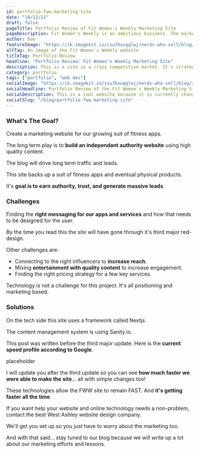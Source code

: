 ```yaml
---
id: portfolio-fww-marketing-site
date: "10/12/21"
draft: false
pageTitle: Portfolio Review of Fit Women's Weekly Marketing Site
pageDescription: Fit Women's Weekly is an ambitious business. The marketing website is the asset that will drive business growth. It's about the content with this one.
author: Dan
featureImage: "https://ik.imagekit.io/csu76xuqqlwj/nerds-who-sell/blog/2021/portfolio-fww-marketing-site-1200x525_TU6IvvO1a3.jpg"
altTag: An image of the Fit Women's Weekly website
titleTag: Portfolio Review
headline: "Portfolio Review: Fit Women's Weekly Marketing Site"
description: This is a site in a crazy competitive market. It's strategy is about content and a suit of unique apps to get to it's vertion of critical mass.
category: portfolio
tags: ["portfolio", "web dev"]
socialImage: "https://ik.imagekit.io/csu76xuqqlwj/nerds-who-sell/blog/2021/portfolio-fww-marketing-site-social-1200x630_VaXyZ9U6c.jpg"
socialHeadline: Portfolio Review of the Fit Women's Weekly Marketing Site
socialDescription: This is a cool website because it is currently changing a lot as the company finds it's messaging and product suit. It's a fun site to see has it goes through it's refiing process.
socialSlug: "/blog/portfolio-fww-marketing-site"
---
```



<YouTubeEmbed
  videoTitle="Fit Womens Weekly Marketing Site Portfolio"
  videoId="0gWfXKaDrHQ"
/>

### What's The Goal?

Create a marketing website for our growing suit of fitness apps.

The long term play is to **build an independant authority website** using high quality content.

The blog will drive long term traffic and leads.

This site backs up a suit of fitness apps and eventual physical products.

It's **goal is to earn authority, trust, and generate massive leads**.

### Challenges

Finding the **right messaging for our apps and services** and how that needs to be designed for the user.

By the time you read this the site will have gone through it's third major red-design.

Other challenges are:

- Connecting to the right influencers to **increase reach**.
- Mixing **entertainment with quality content** to increase engagement.
- Finding the right pricing strategy for a few key services.

Technology is not a challenge for this project. It's all positioning and marketing based.

### Solutions

On the tech side this site uses a framework called <InternalLink url="https://nextjs.org">Nextjs</InternalLink>.

The content management system is using <InternalLink url="https://sanity.io">Sanity.io</InternalLink>.

This post was written before the third major update. Here is the **current speed profile according to Google**.

placeholder

I will update you after the third update so you can see **how much faster we were able to make the site**... all with simple changes too!

These technologies allow the FWW site to remain FAST. And **it's getting faster all the time**.

If you want help your website and online technology needs a non-problem, contact the <InternalLink slug="/">best West Ashley website design company</InternalLink>.

We'll get you set up so you just have to worry about the marketing too.

And with that said... stay tuned to our blog because we will write up a lot about our marketing efforts and lessons.
